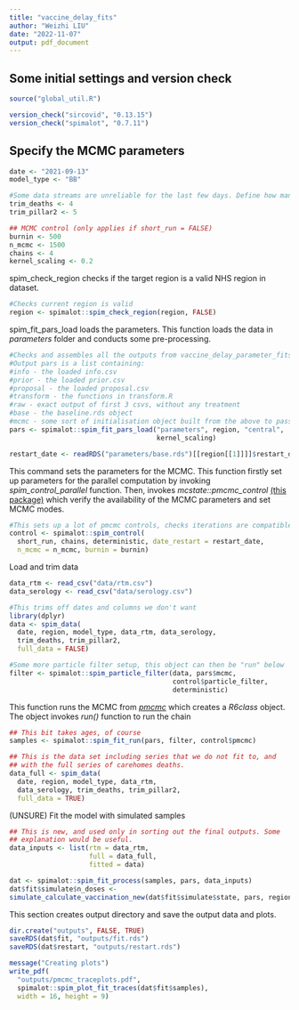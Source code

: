 ```yaml
---
title: "vaccine_delay_fits"
author: "Weizhi LIU"
date: "2022-11-07"
output: pdf_document
---
```

## Some initial settings and version check


```r
source("global_util.R")

version_check("sircovid", "0.13.15")
version_check("spimalot", "0.7.11")
```

## Specify the MCMC parameters
```r
date <- "2021-09-13"
model_type <- "BB" 

#Some data streams are unreliable for the last few days. Define how many days here.
trim_deaths <- 4
trim_pillar2 <- 5

## MCMC control (only applies if short_run = FALSE)
burnin <- 500
n_mcmc <- 1500
chains <- 4
kernel_scaling <- 0.2
```

spim_check_region checks if the target region is a valid NHS region in dataset.
```r
#Checks current region is valid
region <- spimalot::spim_check_region(region, FALSE)
```


spim_fit_pars_load loads the parameters. This function loads the data in _parameters_ folder and conducts some pre-processing.
```r
#Checks and assembles all the outputs from vaccine_delay_parameter_fits task
#Output pars is a list containing:
#info - the loaded info.csv
#prior - the loaded prior.csv
#proposal - the loaded proposal.csv
#transform - the functions in transform.R
#raw - exact output of first 3 csvs, without any treatment
#base - the baseline.rds object
#mcmc - some sort of initialisation object built from the above to pass to the mcmc
pars <- spimalot::spim_fit_pars_load("parameters", region, "central",
                                     kernel_scaling)

restart_date <- readRDS("parameters/base.rds")[[region[[1]]]]$restart_date
```

This command sets the parameters for the MCMC. This function firstly set up parameters for the parallel computation by invoking _spim_control_parallel_ function. Then, invokes _mcstate::pmcmc_control_ [(this package)](https://github.com/mrc-ide/mcstate/blob/master/R/pmcmc_control.R) which verify the availability of the MCMC parameters and set MCMC modes.
```r
#This sets up a lot of pmcmc controls, checks iterations are compatible etc.
control <- spimalot::spim_control(
  short_run, chains, deterministic, date_restart = restart_date,
  n_mcmc = n_mcmc, burnin = burnin)
```
Load and trim data
```r
data_rtm <- read_csv("data/rtm.csv")
data_serology <- read_csv("data/serology.csv")

#This trims off dates and columns we don't want
library(dplyr)
data <- spim_data(
  date, region, model_type, data_rtm, data_serology,
  trim_deaths, trim_pillar2,
  full_data = FALSE)

#Some more particle filter setup, this object can then be "run" below
filter <- spimalot::spim_particle_filter(data, pars$mcmc,
                                         control$particle_filter,
                                         deterministic)
```

This function runs the MCMC from [_pmcmc_](https://github.com/mrc-ide/mcstate/blob/master/R/pmcmc.R) which creates a _R6class_ object. The object invokes _run()_ function to run the chain
```r
## This bit takes ages, of course
samples <- spimalot::spim_fit_run(pars, filter, control$pmcmc)
```


```r
## This is the data set including series that we do not fit to, and
## with the full series of carehomes deaths.
data_full <- spim_data(
  date, region, model_type, data_rtm,
  data_serology, trim_deaths, trim_pillar2,
  full_data = TRUE)
```


(UNSURE) Fit the model with simulated samples
```r
## This is new, and used only in sorting out the final outputs. Some
## explanation would be useful.
data_inputs <- list(rtm = data_rtm,
                    full = data_full,
                    fitted = data)

dat <- spimalot::spim_fit_process(samples, pars, data_inputs)
dat$fit$simulate$n_doses <-
simulate_calculate_vaccination_new(dat$fit$simulate$state, pars, region)
```


This section creates output directory and save the output data and plots.
```r
dir.create("outputs", FALSE, TRUE)
saveRDS(dat$fit, "outputs/fit.rds")
saveRDS(dat$restart, "outputs/restart.rds")

message("Creating plots")
write_pdf(
  "outputs/pmcmc_traceplots.pdf",
  spimalot::spim_plot_fit_traces(dat$fit$samples),
  width = 16, height = 9)
```







